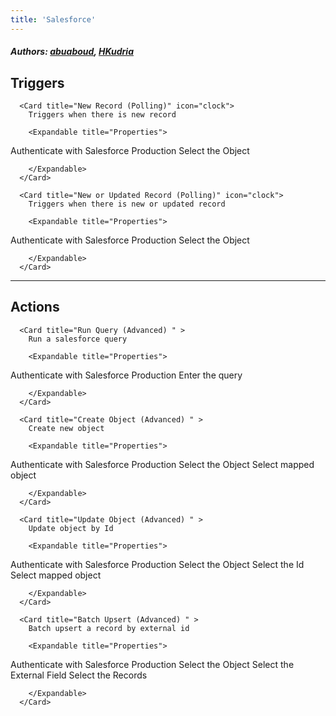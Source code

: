 ```yaml
---
title: 'Salesforce'
---
```


##### Authors: [abuaboud](https://github.com/abuaboud), [HKudria](https://github.com/HKudria)


## Triggers


      <Card title="New Record (Polling)" icon="clock">
        Triggers when there is new record

        <Expandable title="Properties">
          
<ResponseField name="Authentication" required type="Oauth2">
Authenticate with Salesforce Production
</ResponseField>
            
<ResponseField name="Object" required type="Dropdown">
Select the Object
</ResponseField>
              
        </Expandable>
      </Card>
  
      <Card title="New or Updated Record (Polling)" icon="clock">
        Triggers when there is new or updated record

        <Expandable title="Properties">
          
<ResponseField name="Authentication" required type="Oauth2">
Authenticate with Salesforce Production
</ResponseField>
            
<ResponseField name="Object" required type="Dropdown">
Select the Object
</ResponseField>
              
        </Expandable>
      </Card>
  

---

## Actions


      <Card title="Run Query (Advanced) " >
        Run a salesforce query

        <Expandable title="Properties">
          
<ResponseField name="Authentication" required type="Oauth2">
Authenticate with Salesforce Production
</ResponseField>
            
<ResponseField name="Query" required type="Short_text">
Enter the query
</ResponseField>
              
        </Expandable>
      </Card>
  
      <Card title="Create Object (Advanced) " >
        Create new object

        <Expandable title="Properties">
          
<ResponseField name="Authentication" required type="Oauth2">
Authenticate with Salesforce Production
</ResponseField>
            
<ResponseField name="Object" required type="Dropdown">
Select the Object
</ResponseField>
            
<ResponseField name="Data" required type="Json">
Select mapped object
</ResponseField>
              
        </Expandable>
      </Card>
  
      <Card title="Update Object (Advanced) " >
        Update object by Id

        <Expandable title="Properties">
          
<ResponseField name="Authentication" required type="Oauth2">
Authenticate with Salesforce Production
</ResponseField>
            
<ResponseField name="Object" required type="Dropdown">
Select the Object
</ResponseField>
            
<ResponseField name="Id" required type="Short_text">
Select the Id
</ResponseField>
            
<ResponseField name="Data" required type="Json">
Select mapped object
</ResponseField>
              
        </Expandable>
      </Card>
  
      <Card title="Batch Upsert (Advanced) " >
        Batch upsert a record by external id

        <Expandable title="Properties">
          
<ResponseField name="Authentication" required type="Oauth2">
Authenticate with Salesforce Production
</ResponseField>
            
<ResponseField name="Object" required type="Dropdown">
Select the Object
</ResponseField>
            
<ResponseField name="External Field" required type="Short_text">
Select the External Field
</ResponseField>
            
<ResponseField name="Records" required type="Json">
Select the Records
</ResponseField>
              
        </Expandable>
      </Card>
  
